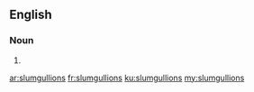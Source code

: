 ==English==

===Noun===
{{head|en}}

# {{plural of|slumgullion}}

[[ar:slumgullions]]
[[fr:slumgullions]]
[[ku:slumgullions]]
[[my:slumgullions]]